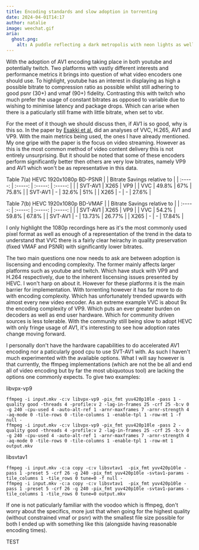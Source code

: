 ```yaml
---
title: Encoding standards and slow adoption in torrenting
date: 2024-04-01T14:17
author: natalie
image: weechat.gif
aria:
  ghost.png:
    alt: A puddle reflecting a dark metropolis with neon lights as well as an overlay with video/audio encoding information.
---
```

With the adoption of AV1 encoding taking place in both youtube and potentially twitch. Two platforms with vastly different interests and performance metrics it brings into question of what video encoders one should use. To highlight, youtube has an interest in displaying as high a possible bitrate to compression ratio as possible whilst still adhering to good psnr (30+) and vmaf (90+) fidelity. Contrasting this with twitch who much prefer the usage of constant bitrates as opposed to variable due to wishing to minimise latency and package drops. Which can arise when there is a paticularly still frame with little bitrate, when set to vbr.

For the meet of it though we should discuss then, if AV1 is so good, why is this so. In the paper by [Esakki et al.](https://www.researchgate.net/publication/343302953) did an analyses of VVC, H.265, AV1 and VP9.  With the main metrics being used, the ones I have already mentioned. My one gripe with the paper is the focus on video streaming. However as this is the most common method of video content delivery this is not entirely unsurprising. But it should be noted that some of these encoders perform significantly better then others are very low bitrates, namely VP9 and AV1 which won't be as representative in this data. 

Table 7(a) HEVC 1920x1080p BD-PSNR
|         | Bitrate Savings relative to |
| :-----: | :-----: | :-----: | :-----: |
|         | SVT-AV1 | X265    | VP9     |
| VVC     | 49.8%   | 67%     | 75.8%   |
| SVT-AV1 | -       | 32.6%   | 51%     |
| X265    | -       | -       | 27.6%   |

Table 7(b) HEVC 1920x1080p BD-VMAF
|         | Bitrate Savings relative to |
| :-----: | :-----: | :-----: | :-----: |
|         | SVT-AV1 | X265    | VP9     |
| VVC     | 54.2%   | 59.8%   | 67.8%   |
| SVT-AV1 | -       | 13.73%  | 26.77%  |
| X265    | -       | -       | 17.84%  |

I only highlight the 1080p recordings here as it's the most commonly used pixel format as well as enough of a representation of the trend in the data to understand that VVC there is a fairly clear heirachy in quality preservation (fixed VMAF and PSNR) with significantly lower bitrates.

The two main questions one now needs to ask are between adoption is liscensing and encoding complexity. The former mainly affects larger platforms such as youtube and twitch. Which have stuck with VP9 and H.264 respectively, due to the inherent liscensing issues presented by HEVC. I won't harp on about it. However for these platforms it is the main barrier for implementation. With torrenting however it has far more to do with encoding complexity. Which has unfortunately trended upwards with almost every new video encoder. As an extreme example VVC is about 9x the encoding complexity of VP9. Which puts an ever greater burden on decoders as well as end user hardware. Which for community driven sources is less tolerable. With the community still being slow to adopt HEVC with only fringe usage of AV1, it's interesting to see how adoption rates change moving forward.

I personally don't have the hardware capabilities to do accelerated AV1 encoding nor a paticularly good cpu to use SVT-AV1 with. As such I haven't much experimented with the available options. What I will say however is that currently, the ffmpeg implementations (which are not the be all and end all of video encoding but by far the most ubiquotous tool) are lacking the options one commonly expects. To give two examples:

libvpx-vp9
```
ffmpeg -i input.mkv -c:v libvpx-vp9 -pix_fmt yuv420p10le -pass 1 -quality good -threads 4 -profile:v 2 -lag-in-frames 25 -crf 25 -b:v 0 -g 240 -cpu-used 4 -auto-alt-ref 1 -arnr-maxframes 7 -arnr-strength 4 -aq-mode 0 -tile-rows 0 -tile-columns 1 -enable-tpl 1 -row-mt 1 -f null -
ffmpeg -i input.mkv -c:v libvpx-vp9 -pix_fmt yuv420p10le -pass 2 -quality good -threads 4 -profile:v 2 -lag-in-frames 25 -crf 25 -b:v 0 -g 240 -cpu-used 4 -auto-alt-ref 1 -arnr-maxframes 7 -arnr-strength 4 -aq-mode 0 -tile-rows 0 -tile-columns 1 -enable-tpl 1 -row-mt 1 output.mkv
```

libsvtav1
```
ffmpeg -i input.mkv -c:a copy -c:v libsvtav1  -pix_fmt yuv420p10le -pass 1 -preset 5 -crf 26 -g 240 -pix_fmt yuv420p10le -svtav1-params -tile_columns 1 -tile_rows 0 tune=0 -f null -
ffmpeg -i input.mkv -c:a copy -c:v libsvtav1  -pix_fmt yuv420p10le -pass 1 -preset 5 -crf 26 -g 240 -pix_fmt yuv420p10le -svtav1-params -tile_columns 1 -tile_rows 0 tune=0 output.mkv
```

If one is not paticularly familiar with the voodoo which is ffmpeg, don't worry about the specifics, more just that when going for the highest quality (without constrained vmaf or psnr) with the smallest file size possible for both I ended up with something like this (alongside having reasonable encoding times).

TEST
